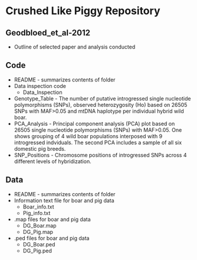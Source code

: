 # Crushed Like Piggy Repository 
## Geodbloed_et_al-2012
  * Outline of selected paper and analysis conducted
  
## Code 
  * README - summarizes contents of folder
  * Data inspection code
    * Data_Inspection
  * Genotype_Table - The number of putative introgressed single nucleotide polymorphisms (SNPs), observed heterozygosity (Ho) based on 26505 SNPs with MAF>0.05 and mtDNA haplotype per individual hybrid wild boar.
  * PCA_Analysis - Principal component analysis (PCA) plot based on 26505 single nucleotide polymorphisms (SNPs) with MAF>0.05. One shows grouping of 4 wild boar populations interposed with 9 introgressed indviduals. The second PCA includes a sample of all six domestic pig breeds.
  * SNP_Positions - Chromosome positions of introgressed SNPs across 4 different levels of hybridization.
  
## Data
  * README - summarizes contents of folder
  * Information text file for boar and pig data
    * Boar_info.txt
    * Pig_info.txt
  * .map files for boar and pig data
    * DG_Boar.map
    * DG_Pig.map
  * .ped files for boar and pig data
    * DG_Boar.ped
    * DG_Pig.ped


